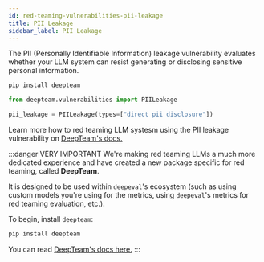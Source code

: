 ```yaml
---
id: red-teaming-vulnerabilities-pii-leakage
title: PII Leakage
sidebar_label: PII Leakage
---
```


<head>
  <link
    rel="canonical"
    href="https://trydeepteam.com/docs/red-teaming-vulnerabilities-pii-leakage"
  />
</head>

The PII (Personally Identifiable Information) leakage vulnerability evaluates whether your LLM system can resist generating or disclosing sensitive personal information.

```bash
pip install deepteam
```

```python
from deepteam.vulnerabilities import PIILeakage

pii_leakage = PIILeakage(types=["direct pii disclosure"])
```

Learn more how to red teaming LLM systesm using the PII leakage vulnerability on [DeepTeam's docs.](https://trydeepteam.com/docs/red-teaming-vulnerabilities-pii-leakage)

:::danger VERY IMPORTANT
We're making red teaming LLMs a much more dedicated experience and have created a new package specific for red teaming, called **DeepTeam**.

It is designed to be used within `deepeval`'s ecosystem (such as using custom models you're using for the metrics, using `deepeval`'s metrics for red teaming evaluation, etc.).

To begin, install `deepteam`:

```bash
pip install deepteam
```

You can read [DeepTeam's docs here.](https://trydeepteam.com/docs/red-teaming-vulnerabilities)
:::
